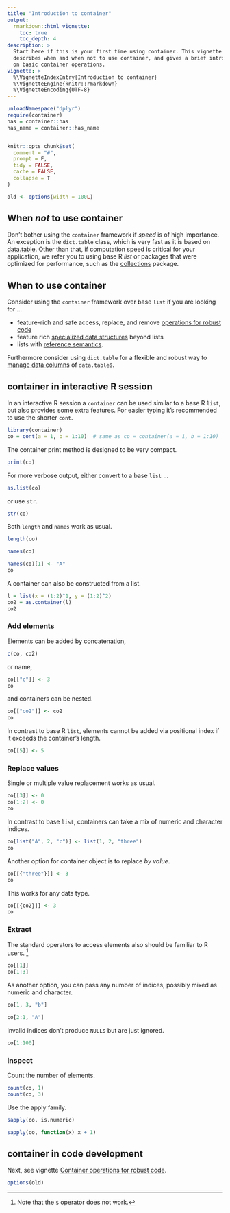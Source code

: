 ```yaml
---
title: "Introduction to container"
output:
  rmarkdown::html_vignette:
    toc: true
    toc_depth: 4
description: >
  Start here if this is your first time using container. This vignette
  describes when and when not to use container, and gives a brief introduction
  on basic container operations.
vignette: >
  %\VignetteIndexEntry{Introduction to container}
  %\VignetteEngine{knitr::rmarkdown}
  %\VignetteEncoding{UTF-8}
---
```


```r
unloadNamespace("dplyr")
require(container)
has = container::has
has_name = container::has_name


knitr::opts_chunk$set(
  comment = "#",
  prompt = F,
  tidy = FALSE,
  cache = FALSE,
  collapse = T
)

old <- options(width = 100L)
```


## When *not* to use container

Don't bother using the `container` framework if *speed* is of high importance.
An exception is the `dict.table` class, which is very fast as it is based on
[data.table](https://CRAN.R-project.org/package=data.table).
Other than that, if computation speed is critical for your application,
we refer you to using base R *list* or packages that were optimized for
performance, such as the
[collections](https://CRAN.R-project.org/package=collections) package.


## When to use container
Consider using the `container` framework over base `list` if you are looking
for ...

* feature-rich and safe access, replace, and remove
  [operations for robust code](code-development.html)
* feature rich [specialized data structures](deque-set-dict.html) beyond lists
* lists with [reference semantics](reference-semantics.html).

Furthermore consider using `dict.table` for a flexible and robust way to
[manage data columns](manage-data-columns.html) of `data.table`s.


## container in interactive R session

In an interactive R session a `container` can be used similar to a base
R `list`, but also provides some extra features.
For easier typing it's recommended to use the shorter `cont`.

```r
library(container)
co = cont(a = 1, b = 1:10)  # same as co = container(a = 1, b = 1:10)
```

The container print method is designed to be very compact.
```r
print(co)
```

For more verbose output, either convert to a base `list` ...
```r
as.list(co)
```

or use `str`.
```r
str(co)
```

Both `length` and `names` work as usual.
```r
length(co)

names(co)

names(co)[1] <- "A"
co
```

A container can also be constructed from a list.
```r
l = list(x = (1:2)^1, y = (1:2)^2)
co2 = as.container(l)
co2
```


### Add elements

Elements can be added by concatenation,
```r
c(co, co2)
```
or name,
```r
co[["c"]] <- 3
co
```

and containers can be nested.
```r
co[["co2"]] <- co2
co
```

In contrast to base R `list`, elements cannot be added via positional index
if it exceeds the container's length.
```r
co[[5]] <- 5
```


### Replace values

Single or multiple value replacement works as usual.
```r
co[[3]] <- 0
co[1:2] <- 0
co
```

In contrast to base `list`, containers can take a mix of numeric and character
indices.
```r
co[list("A", 2, "c")] <- list(1, 2, "three")
co
```

Another option for container object is to replace *by value*.
```r
co[[{"three"}]] <- 3
co
```

This works for any data type.
```r
co[[{co2}]] <- 3
co
```


### Extract
The standard operators to access elements also should be familiar to R users.
^[Note that the `$` operator does not work.]
```r
co[[1]]
co[1:3]
```

As another option, you can pass any number of indices, possibly mixed as numeric
and character.
```r
co[1, 3, "b"]

co[2:1, "A"]
```

Invalid indices don't produce `NULL`s but are just ignored.
```r
co[1:100]
```


### Inspect
Count the number of elements.
```r
count(co, 1)
count(co, 3)
```


Use the apply family.
```r
sapply(co, is.numeric)

sapply(co, function(x) x + 1)
```

## container in code development

Next, see vignette [Container operations for robust code](code-development.html).

```r
options(old)
```